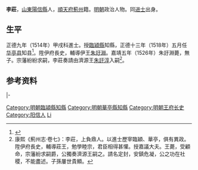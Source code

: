 {{明清人物信息框
| 姓名 = 李莊
| 原名 =
| 圖片名稱 = 
| 圖片大小 = 220px
| 圖片說明 = 
| 最高職務 = 伊府長史
| 國家 = 大明
| 爵位 =
| 籍貫 = [[山東|山東]][[陽信縣|陽信縣]]<br>[[順天府|順天府]][[薊州|薊州]]籍
| 族裔 = 
| 字號 = 
| 室名 = 
| 諡號 = 
| 出生日期 = 生年不詳
| 出生地點 = 
| 逝世日期 = 卒年不詳
| 逝世地點 = 
| 墓葬 =
| 配偶 =
| 親屬 = 
| 出身 = 
*正德九年甲戌科進士出身
| 經歷 = 
| 著作 =
}}

'''李莊'''，[[山東|山東]][[陽信縣|陽信縣]]人，[[順天府|順天府]][[薊州|薊州]]籍。[[明朝|明朝]]政治人物。同[[进士|进士]]出身。

==生平==
正德九年（1514年）甲戌科進士。授[[臨潁縣|臨潁縣]]知縣，正德十三年（1518年）五月任[[华亭县|华亭县]]知县<ref>{{cite book|author=编纂委员会  |title=《上海旧政权建置志》 |year=2001年 |publisher=上海社会科学院出版社 |location=上海 |isbn=7-80618-881-9}}</ref>。陞伊府長史，輔導伊王[[朱訏淵|朱訏淵]]。嘉靖五年（1526年）朱訏淵薨，無子。宗藩紛紛求嗣，李莊奏請由濟源王[[朱訏淳|朱訏淳]]入嗣<ref>康熙《薊州志·卷七》：李莊，上負鼎人。以進士歷宰臨穎、華亭，俱有異政。陞伊府長史，輔導莊王，勉學睦宗，君臣相得甚懽。授嘉議大夫。王薨，受顧命，宗藩紛求嗣爵，公獨奏濟源王嗣之。請名定封，安鎮危凝，公之功在社稷，不能盡述。子孫屢世貴顯。</ref>。

==参考资料==
{{reflist}}

{{start box}}
{{s-off}}
{{s-before|[[盧鏜_(監生)|盧鏜]]}}
{{s-title|明朝臨潁縣知縣|1515年－1517年}}
{{s-after|[[趙鼐|趙鼐]]}}
|-
{{succession box|[[王嵱|王嵱]]|[[聂豹|聂豹]]|明朝华亭县知县|1518年－1520年}}
{{end box}}

{{明朝人物小作品}}
{{正德九年甲戌科殿試金榜}}
{{DEFAULTSORT:Li李}}
[[Category:明朝臨潁縣知縣|Category:明朝臨潁縣知縣]]
[[Category:明朝華亭縣知縣|Category:明朝華亭縣知縣]]
[[Category:明朝王府长史|Category:明朝王府长史]]
[[Category:阳信人|Category:阳信人]]
[[Category:李姓|Li]]